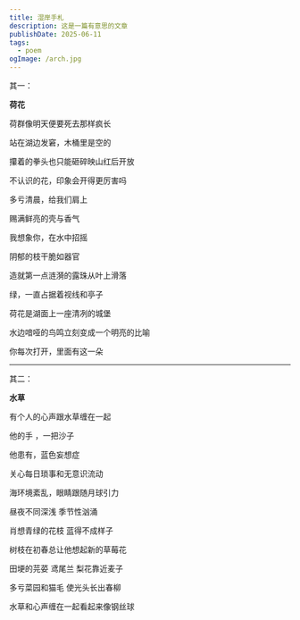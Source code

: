 ```yaml
---
title: 湿岸手札
description: 这是一篇有意思的文章
publishDate: 2025-06-11
tags:
  - poem
ogImage: /arch.jpg
---
```


<MusicPlayer netease={26209538} />

其一：

**荷花**

荷群像明天便要死去那样疯长

站在湖边发窘，木桶里是空的

攥着的拳头也只能砸碎映山红后开放

不认识的花，印象会开得更厉害吗

多亏清晨，给我们肩上

赐满鲜亮的壳与香气

我想象你，在水中招摇

阴郁的枝干脆如器官

造就第一点涟漪的露珠从叶上滑落

绿，一直占据着视线和亭子

荷花是湖面上一座清冽的城堡

水边喑哑的鸟鸣立刻变成一个明亮的比喻

你每次打开，里面有这一朵
***
其二：

**水草**

有个人的心声跟水草缠在一起

他的手 ，一把沙子

他患有，蓝色妄想症

关心每日琐事和无意识流动

海环境紊乱，眼睛跟随月球引力

昼夜不同深浅 季节性汹涌

肖想青绿的花枝 蓝得不成样子

树枝在初春总让他想起新的草莓花

田埂的芫荽 鸢尾兰 梨花靠近麦子

多亏菜园和猫毛 使光头长出春柳

水草和心声缠在一起看起来像钢丝球
